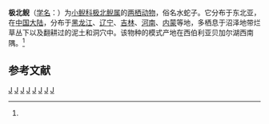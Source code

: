 {{Speciesbox
| taxon = Salamandrella keyserlingii
| status = LC | status_system = IUCN3.1
| status_ref = <ref name=IUCN>{{IUCN| id = 59114| taxon = ''Salamandrella keyserlingii''| assessors = Kuzmin, S., Ishchenko, V., Matsui, M., Wenge, Z. & Kaneko, Y.| assessment_year = 2004| version = 2012.2| accessdate = 2 November 2012}}</ref>
| image = Salamandrella keyserlingii2.PNG
| binomial_authority = (Dybowski, 1870)<ref name='id4812'>{{cite web| url =http://www.bioinfo.cn/db05/BjdwSpecies.php?action=view&id=4812| title =极北鲵| work =《中国动物物种编目数据库》| publisher =中国科学院微生物研究所| author =中国科学院动物研究所| accessdate =2009-04-11| deadurl =yes| archiveurl =https://web.archive.org/web/20160305020153/http://www.bioinfo.cn/db05/BjdwSpecies.php?action=view&id=4812| archivedate =2016-03-05}}</ref>
}}

'''极北鲵'''（[[学名|学名]]：{{lang|la|''Salamandrella keyserlingii''}}）为[[小鲵科|小鲵科]][[极北鲵属|极北鲵属]]的[[两栖动物|两栖动物]]，俗名水蛇子。它分布于东北亚，在[[中国大陆|中国大陆]]，分布于[[黑龙江|黑龙江]]、[[辽宁|辽宁]]、[[吉林|吉林]]、[[河南|河南]]、[[内蒙|内蒙]]等地，多栖息于沼泽地带烂草丛下以及翻耕过的泥土和洞穴中。该物种的模式产地在西伯利亚贝加尔湖西南隅。<ref name='id4812'/>

== 参考文献 ==
{{reflist}}

{{Taxonbar|from=Q1549384}}

[[Category:IUCN红色名录无危物种|J]]
[[Category:极北鲵属|J]]
[[Category:中國兩棲動物|J]]
[[Category:日本動物|J]]
[[Category:西伯利亞動物|J]]
[[Category:朝鮮民主主義人民共和國動物|J]]
[[Category:蒙古動物|J]]
[[Category:哈薩克斯坦動物|J]]


{{amphibian-stub}}
